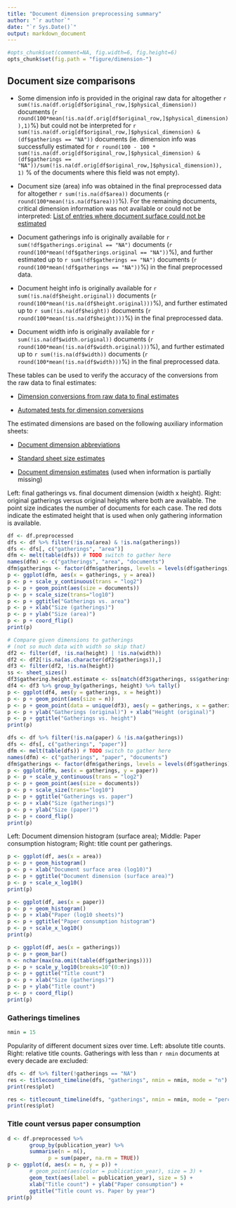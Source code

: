 ```yaml
---
title: "Document dimension preprocessing summary"
author: "`r author`"
date: "`r Sys.Date()`"
output: markdown_document
---
```


```r
#opts_chunk$set(comment=NA, fig.width=6, fig.height=6)
opts_chunk$set(fig.path = "figure/dimension-")
```

## Document size comparisons

  * Some dimension info is provided in the original raw data for altogether `r sum(!is.na(df.orig[df$original_row,]$physical_dimension))` documents (`r round(100*mean(!is.na(df.orig[df$original_row,]$physical_dimension)),1)`%) but could not be interpreted for `r sum(!is.na(df.orig[df$original_row,]$physical_dimension) & (df$gatherings == "NA"))` documents (ie. dimension info was successfully estimated for `r round(100 - 100 * sum(!is.na(df.orig[df$original_row,]$physical_dimension) & (df$gatherings == "NA"))/sum(!is.na(df.orig[df$original_row,]$physical_dimension)), 1)` % of the documents where this field was not empty).

  * Document size (area) info was obtained in the final preprocessed data for altogether `r sum(!is.na(df$area))` documents (`r round(100*mean(!is.na(df$area)))`%). For the remaining documents, critical dimension information was not available or could not be interpreted: [List of entries where document surface could not be estimated](output.tables/physical_dimension_incomplete.csv)

  * Document gatherings info is originally available for `r sum(!df$gatherings.original == "NA")` documents (`r round(100*mean(!df$gatherings.original == "NA"))`%), and further estimated up to `r sum(!df$gatherings == "NA")` documents (`r round(100*mean(!df$gatherings == "NA"))`%) in the final preprocessed data.

  * Document height info is originally available for `r sum(!is.na(df$height.original))` documents (`r round(100*mean(!is.na(df$height.original)))`%), and further estimated up to `r sum(!is.na(df$height))` documents (`r round(100*mean(!is.na(df$height)))`%) in the final preprocessed data.

  * Document width info is originally available for `r sum(!is.na(df$width.original))` documents (`r round(100*mean(!is.na(df$width.original)))`%), and further estimated up to `r sum(!is.na(df$width))` documents (`r round(100*mean(!is.na(df$width)))`%) in the final preprocessed data.


These tables can be used to verify the accuracy of the conversions from the raw data to final estimates:

  * [Dimension conversions from raw data to final estimates](output.tables/conversions_physical_dimension.csv)

  * [Automated tests for dimension conversions](https://github.com/rOpenGov/bibliographica/blob/master/inst/extdata/tests_dimension_polish.csv)



The estimated dimensions are based on the following auxiliary information sheets:

  * [Document dimension abbreviations](https://github.com/rOpenGov/bibliographica/blob/master/inst/extdata/document_size_abbreviations.csv)

  * [Standard sheet size estimates](https://github.com/rOpenGov/bibliographica/blob/master/inst/extdata/sheetsizes.csv)

  * [Document dimension estimates](https://github.com/rOpenGov/bibliographica/blob/master/inst/extdata/documentdimensions.csv) (used when information is partially missing)


  
<!--[Discarded dimension info](output.tables/dimensions_discarded.csv)-->

Left: final gatherings vs. final document dimension (width x height). Right: original gatherings versus original heights where both are available. The point size indicates the number of documents for each case. The red dots indicate the estimated height that is used when only gathering information is available. 


```r
df <- df.preprocessed
dfs <- df %>% filter(!is.na(area) & !is.na(gatherings))
dfs <- dfs[, c("gatherings", "area")]
dfm <- melt(table(dfs)) # TODO switch to gather here
names(dfm) <- c("gatherings", "area", "documents")
dfm$gatherings <- factor(dfm$gatherings, levels = levels(df$gatherings))
p <- ggplot(dfm, aes(x = gatherings, y = area)) 
p <- p + scale_y_continuous(trans = "log2")
p <- p + geom_point(aes(size = documents))
p <- p + scale_size(trans="log10")
p <- p + ggtitle("Gatherings vs. area")
p <- p + xlab("Size (gatherings)")
p <- p + ylab("Size (area)")
p <- p + coord_flip()
print(p)

# Compare given dimensions to gatherings
# (not so much data with width so skip that)
df2 <- filter(df, !is.na(height) | !is.na(width))
df2 <- df2[!is.na(as.character(df2$gatherings)),]
df3 <- filter(df2, !is.na(height))
ss <- sheet_sizes()
df3$gathering.height.estimate <- ss[match(df3$gatherings, ss$gatherings),"height"]
df4 <- df3 %>% group_by(gatherings, height) %>% tally()
p <- ggplot(df4, aes(y = gatherings, x = height))
p <- p + geom_point(aes(size = n))
p <- p + geom_point(data = unique(df3), aes(y = gatherings, x = gathering.height.estimate), color = "red")
p <- p + ylab("Gatherings (original)") + xlab("Height (original)") 
p <- p + ggtitle("Gatherings vs. height")
print(p)

dfs <- df %>% filter(!is.na(paper) & !is.na(gatherings))
dfs <- dfs[, c("gatherings", "paper")]
dfm <- melt(table(dfs)) # TODO switch to gather here
names(dfm) <- c("gatherings", "paper", "documents")
dfm$gatherings <- factor(dfm$gatherings, levels = levels(df$gatherings))
p <- ggplot(dfm, aes(x = gatherings, y = paper)) 
p <- p + scale_y_continuous(trans = "log2")
p <- p + geom_point(aes(size = documents))
p <- p + scale_size(trans="log10")
p <- p + ggtitle("Gatherings vs. paper")
p <- p + xlab("Size (gatherings)")
p <- p + ylab("Size (paper)")
p <- p + coord_flip()
print(p)
```


Left: Document dimension histogram (surface area);
Middle: Paper consumption histogram;
Right: title count per gatherings.

```r
p <- ggplot(df, aes(x = area))
p <- p + geom_histogram() 
p <- p + xlab("Document surface area (log10)")
p <- p + ggtitle("Document dimension (surface area)")
p <- p + scale_x_log10()
print(p)

p <- ggplot(df, aes(x = paper))
p <- p + geom_histogram() 
p <- p + xlab("Paper (log10 sheets)")
p <- p + ggtitle("Paper consumption histogram")
p <- p + scale_x_log10()
print(p)

p <- ggplot(df, aes(x = gatherings)) 
p <- p + geom_bar()
n <- nchar(max(na.omit(table(df$gatherings))))
p <- p + scale_y_log10(breaks=10^(0:n))
p <- p + ggtitle("Title count")
p <- p + xlab("Size (gatherings)")
p <- p + ylab("Title count")
p <- p + coord_flip()
print(p)
```

### Gatherings timelines

```r
nmin = 15
```


Popularity of different document sizes over time. Left: absolute title counts. Right: relative title counts. Gatherings with less than `r nmin` documents at every decade are excluded:


```r
dfs <- df %>% filter(!gatherings == "NA")
res <- titlecount_timeline(dfs, "gatherings", nmin = nmin, mode = "n") 
print(res$plot)

res <- titlecount_timeline(dfs, "gatherings", nmin = nmin, mode = "percentage") 
print(res$plot)
```


### Title count versus paper consumption



```r
d <- df.preprocessed %>%
       group_by(publication_year) %>%
       summarise(n = n(),
       		 p = sum(paper, na.rm = TRUE))
p <- ggplot(d, aes(x = n, y = p)) +
       # geom_point(aes(color = publication_year), size = 3) +
       geom_text(aes(label = publication_year), size = 5) + 
       xlab("Title count") + ylab("Paper consumption") +
       ggtitle("Title count vs. Paper by year")
print(p)
```

<!--


## Average document dimensions 

Here we use the original data only:

```r
# only include gatherings with sufficiently many documents
nmin <- 2000
top.gatherings <- setdiff(names(which(table(df$gatherings.original) > nmin)), "NA")

df2 <- filter(df, !gatherings.original == "NA" &
                  (!is.na(height.original) | !is.na(width.original))) %>%
       filter(gatherings.original %in% top.gatherings) %>%
       select(publication_decade, gatherings.original, height.original, width.original)
       
df3 <- df2 %>% group_by(gatherings.original, publication_decade) %>% 
       summarize(mean.height.original = mean(height.original, na.rm = T),
    	         mean.width.original  = mean(width.original, na.rm = T),
		 n = n())

p <- ggplot()
p <- p + geom_point(data = df3, aes(x = publication_decade,
       	 		   	    y = mean.height.original,
				    size = n,
				    group = gatherings.original,
				    color = gatherings.original))
# Use mean height here to speed up
p <- p + geom_smooth(data = df3, method = "loess",
       	   aes(x = publication_decade,
	       y = mean.height.original,
	       group = gatherings.original,
	       color = gatherings.original))
p <- p + ggtitle("Height")
print(p)
```




Only the most frequently occurring gatherings are listed here:

```r
df2 <- filter(df, !is.na(gatherings.original) & (!is.na(height.original) | !is.na(width.original))) %>%
       filter(gatherings.original %in% top.gatherings) %>%
       group_by(gatherings.original) %>% 
       summarize(
    	    mean.width = mean(width.original, na.rm = T), 
	    median.width = mean(width.original, na.rm = T),        
            mean.height = mean(height.original, na.rm = T),
	    median.height = mean(height.original, na.rm = T),
	    n = n())

mean.dimensions <- as.data.frame(df2)
kable(mean.dimensions, caption = "Average document dimensions", digits = 2)
```

-->
